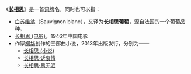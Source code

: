 《'''[[长相思|长相思]]'''》是一首[[词牌|词牌]]名，同时也可以指：
* [[白苏维翁|白苏维翁]]（Sauvignon blanc），又译为'''长相思葡萄'''，源自法国的一个葡萄品种。
* [[长相思_(电影)|长相思 (电影)]]，1946年中国电影
* 作家[[桐华|桐华]]创作的三部曲小说，2013年出版发行，分别为——
** [[长相思_(小说)|长相思 (小说)]]
** [[长相思·诉衷情|长相思·诉衷情]]
** [[长相思·思无涯|长相思·思无涯]]

{{disambig|Cat=三字作品消歧义|C长}}